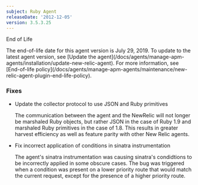 ```yaml
---
subject: Ruby Agent
releaseDate: '2012-12-05'
version: 3.5.3.25
---
```


End of Life

<Callout variant="important">
  The end-of-life date for this agent version is July 29, 2019. To update to the latest agent version, see [Update the agent](/docs/agents/manage-apm-agents/installation/update-new-relic-agent). For more information, see [End-of-life policy](/docs/agents/manage-apm-agents/maintenance/new-relic-agent-plugin-end-life-policy).
</Callout>

### Fixes

* Update the collector protocol to use JSON and Ruby primitives

  The communication between the agent and the NewRelic will not longer be marshaled Ruby objects, but rather JSON in the case of Ruby 1.9 and marshaled Ruby primitives in the case of 1.8. This results in greater harvest efficiency as well as feature parity with other New Relic agents.
* Fix incorrect application of conditions in sinatra instrumentation

  The agent's sinatra instrumentation was causing sinatra's condidtions to be incorrectly applied in some obscure cases. The bug was triggered when a condition was present on a lower priority route that would match the current request, except for the presence of a higher priority route.
